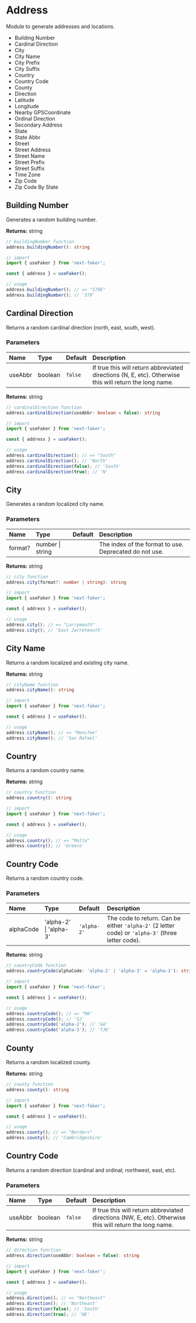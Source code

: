 # Address

Module to generate addresses and locations.

* Building Number
* Cardinal Direction
* City
* City Name
* City Prefix
* City Suffix
* Country
* Country Code
* County
* Direction
* Latitude
* Longitude
* Nearby GPSCoordinate
* Ordinal Direction
* Secondary Address
* State
* State Abbr
* Street
* Street Address
* Street Name
* Street Prefix
* Street Suffix
* Time Zone
* Zip Code
* Zip Code By State

## Building Number

Generates a random building number.

**Returns:** string

```ts
// buildingNumber function
address.buildingNumber(): string

// import
import { useFaker } from 'next-faker';

const { address } = useFaker();

// usage
address.buildingNumber(); // => "5786"
address.buildingNumber(); // '379'
```

## Cardinal Direction

Returns a random cardinal direction (north, east, south, west).

### Parameters

| Name | Type | Default | Description |
| :------- | :------- | :------- | :------- |
| useAbbr | boolean | `false` | If true this will return abbreviated directions (N, E, etc). Otherwise this will return the long name. |

**Returns:** string

```ts
// cardinalDirection function
address.cardinalDirection(useAbbr: boolean = false): string

// import
import { useFaker } from 'next-faker';

const { address } = useFaker();

// usage
address.cardinalDirection(); // => "South"
address.cardinalDirection(); // 'North'
address.cardinalDirection(false); // 'South'
address.cardinalDirection(true); // 'N'
```

## City

Generates a random localized city name.

### Parameters

| Name | Type | Default | Description |
| :------- | :------- | :------- | :------- |
| format? | number \| string |  | The index of the format to use. Deprecated do not use. |

**Returns:** string

```ts
// city function
address.city(format?: number | string): string

// import
import { useFaker } from 'next-faker';

const { address } = useFaker();

// usage
address.city(); // => "Larrymouth"
address.city(); // 'East Jarretmouth'
```

## City Name

Returns a random localized and existing city name.

**Returns:** string

```ts
// cityName function
address.cityName(): string

// import
import { useFaker } from 'next-faker';

const { address } = useFaker();

// usage
address.cityName(); // => "Menifee"
address.cityName(); // 'San Rafael'
```

## Country

Returns a random country name.

**Returns:** string

```ts
// country function
address.country(): string

// import
import { useFaker } from 'next-faker';

const { address } = useFaker();

// usage
address.country(); // => "Malta"
address.country(); // 'Greece'
```

## Country Code

Returns a random country code.

### Parameters

| Name | Type | Default | Description |
| :------- | :------- | :------- | :------- |
| alphaCode | 'alpha-2' \| 'alpha-3' | `'alpha-2'` | The code to return. Can be either `'alpha-2'` (2 letter code) or `'alpha-3'` (three letter code). |

**Returns:** string

```ts
// countryCode function
address.countryCode(alphaCode: 'alpha-2' | 'alpha-3' = 'alpha-2'): string

// import
import { useFaker } from 'next-faker';

const { address } = useFaker();

// usage
address.countryCode(); // => "MA"
address.countryCode(); // 'SJ'
address.countryCode('alpha-2'); // 'GA'
address.countryCode('alpha-3'); // 'TJK'
```

## County

Returns a random localized county.

**Returns:** string

```ts
// county function
address.county(): string

// import
import { useFaker } from 'next-faker';

const { address } = useFaker();

// usage
address.county(); // => "Borders"
address.county(); // 'Cambridgeshire'
```

## Country Code

Returns a random direction (cardinal and ordinal; northwest, east, etc).

### Parameters

| Name | Type | Default | Description |
| :------- | :------- | :------- | :------- |
| useAbbr | boolean | `false` | If true this will return abbreviated directions (NW, E, etc). Otherwise this will return the long name. |

**Returns:** string

```ts
// direction function
address.direction(useAbbr: boolean = false): string

// import
import { useFaker } from 'next-faker';

const { address } = useFaker();

// usage
address.direction(); // => "Northeast"
address.direction(); // 'Northeast'
address.direction(false); // 'South'
address.direction(true); // 'NE'
```
